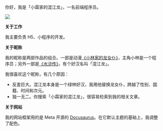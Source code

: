 你好，我是「小霖家的混江龙」，一名前端程序员。

<div style={{
  display: 'flex',
  alignItems: 'center',
  justifyContent: 'center'
}}>
  <img
    src="/img/logo.png"
    style={{
      width: '100px',
      height: '100px'
    }}
  />
</div>

**关于工作**

我主要负责 H5、小程序的开发。

**关于昵称**

我的昵称是两部作品的组合。一部是动漫[《小林家的龙女仆》](https://movie.douban.com/subject/26899726/)，主角小林是一个程序员；另外一部是[《水浒传》](https://book.douban.com/subject/30137810/)，有个好汉名叫「混江龙」。

我很喜欢这个昵称，有几个原因：

- 反差巨大。混江龙本身是一个绿林好汉，我用他替换龙女仆，跨越了性别、国籍、时间和次元。
- 独一无二。你搜索「小霖家的混江龙」，很容易检索到我的相关文章。

**关于网站**

我的网站框架用的是 Meta 开源的 [Docusaurus](https://docusaurus.io/zh-CN/)。在它默认主题的基础上，我调整了配色。
